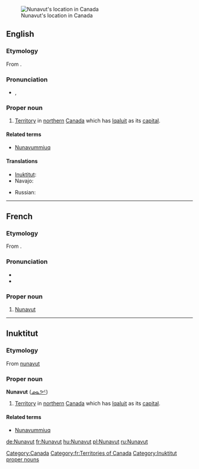[[Image:Nunavut-map.png|thumb|alt=Nunavut is the Canadian territory that lies east of the Northwest Territories and north of Manitoba. Much of it is north of Ontario and Quebec too.|Nunavut's location in Canada]]
==English==
{{wikipedia}}

===Etymology===
From {{etyl|iu}} {{term|nunavut||our land}}.

===Pronunciation===
* {{a|UK}} {{IPA|/ˈnʌn.æ.vʌt/}}, {{SAMPA|/"nVn.{.vVt/}}

===Proper noun===
{{en-proper noun}}

# [[territory|Territory]] in [[northern]] [[Canada]] which has [[Iqaluit]] as its [[capital]].

====Related terms====
* [[Nunavummiuq]]

====Translations====
{{trans-top|territory in northern Canada}}
* [[Inuktitut]]: {{t-|iu|ᓄᓇᕗᑦ|tr=Nunavut|sc=Cans|xs=Inuktitut}}
* Navajo: {{tø|nv|Náhookǫsjí Hakʼaz Dineʼé bikéyah}}
{{trans-mid}}
* Russian: {{t|ru|Нунавут|m|tr=Nunavút}}
{{trans-bottom}}

[[Category:Canada]]

----

==French==

===Etymology===
From {{etyl|iu|fr}} {{term|nunavut||our land}}.

===Pronunciation===
* {{IPA|/nu.na.vut/|lang=fr}}
* {{rhymes|ut|lang=fr}}

===Proper noun===
{{infl|fr|proper noun|g=m}}

#  [[#English|Nunavut]]

[[Category:fr:Territories of Canada]]

----

==Inuktitut==

===Etymology===
From [[nunavut]]

===Proper noun===
'''Nunavut''' ([[ᓄᓇᕗᑦ]])

# [[territory|Territory]] in [[northern]] [[Canada]] which has [[Iqaluit]] as its [[capital]].

====Related terms====
* [[Nunavummiuq]]

[[Category:Inuktitut proper nouns]]

[[de:Nunavut]]
[[fr:Nunavut]]
[[hu:Nunavut]]
[[pl:Nunavut]]
[[ru:Nunavut]]